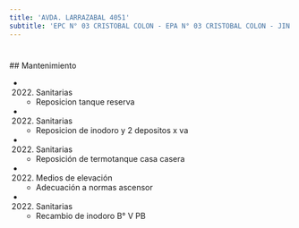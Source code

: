 ```yaml
---
title: 'AVDA. LARRAZABAL 4051'
subtitle: 'EPC N° 03 CRISTOBAL COLON - EPA N° 03 CRISTOBAL COLON - JIN A (EPCJS 03/21°)'
---
```


#


 ## Mantenimiento

*  (2022) Sanitarias 
    + Reposicion tanque reserva

*  (2022) Sanitarias 
    + Reposicion de inodoro y 2 depositos x va

*  (2022) Sanitarias 
    + Reposición de termotanque casa casera

*  (2022) Medios de elevación 
    + Adecuación a normas ascensor

*  (2022) Sanitarias 
    + Recambio de inodoro B° V PB



